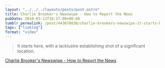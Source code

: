 ```yaml
---
layout: "../../../layouts/posts/post.astro"
title: Charlie Brooker's Newswipe - How to Report the News
pubDate: 2010-03-12T18:17:00+00:00
tumblr_permalink: /post/443678038/charlie-brookers-newswipe-it-starts-here-with
tags: ["linklog"]
format: "video"
---
```



<YouTube id="https://www.youtube.com/watch?v=aHun58mz3vI" />

> It starts here, with a lacklustre establishing shot of a significant location.

[Charlie Brooker's Newswipe - How to Report the News][1]

[1]: https://www.youtube.com/watch?v=aHun58mz3vI
